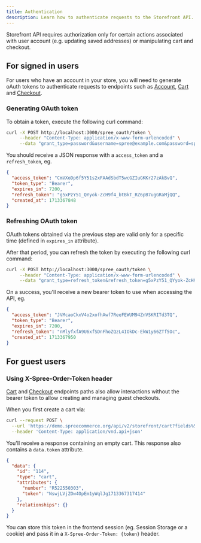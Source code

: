 ```yaml
---
title: Authentication
description: Learn how to authenticate requests to the Storefront API.
---
```


Storefront API requires authorization only for certain actions associated with user account (e.g. updating saved addresses) or manipulating cart and checkout.

## For signed in users

For users who have an account in your store, you will need to generate oAuth tokens to authenticate requests to endpoints such as [Account](/api-reference/storefront/account), [Cart](/api-reference/storefront/cart) and [Checkout](/api-reference/storefront/checkout).

### Generating OAuth token

To obtain a token, execute the following curl command:

```bash
curl -X POST http://localhost:3000/spree_oauth/token \
     --header "Content-Type: application/x-www-form-urlencoded" \
     --data "grant_type=password&username=spree@example.com&password=spree123"
```

You should receive a JSON response with a `access_token` and a `refresh_token`, eg.

```json
{
  "access_token": "CmVXoDp6f5Y51s2xFAAdSbdT5wcGZIuGKKr27zAkBvQ",
  "token_type": "Bearer",
  "expires_in": 7200,
  "refresh_token": "g5xPzY51_QYyok-ZcH9f4_btBkT_RZ6pB7ugGRaMjQQ",
  "created_at": 1713367848
}
```

### Refreshing OAuth token

OAuth tokens obtained via the previous step are valid only for a specific time (defined in `expires_in` attribute). 

After that period, you can refresh the token by executing the following curl command:

```bash
curl -X POST http://localhost:3000/spree_oauth/token \
     --header "Content-Type: application/x-www-form-urlencoded" \
     --data "grant_type=refresh_token&refresh_token=g5xPzY51_QYyok-ZcH9f4_btBkT_RZ6pB7ugGRaMjQQ"
```

On a success, you'll receive a new bearer token to use when accessing the API, eg.

```json
{
  "access_token": "JVMcaoCkxV4o2xofhAwf7ReeFEWUM94ZnVSKRITd3TQ",
  "token_type": "Bearer",
  "expires_in": 7200,
  "refresh_token": "nMlyfxfA9U6xfSDnFhoZQzL4IOkDc-EkW1y66ZTf5Oc",
  "created_at": 1713367950
}
```

## For guest users

### Using X-Spree-Order-Token header

[Cart](/api-reference/storefront/cart) and [Checkout](/api-reference/storefront/checkout) endpoints paths also allow interactions without the bearer token to allow creating and managing guest checkouts.

When you first create a cart via:

```bash
curl --request POST \
  --url 'https://demo.spreecommerce.org/api/v2/storefront/cart?fields%5Bcart%5D=number%2Ctoken' \
  --header 'Content-Type: application/vnd.api+json'
```

You'll receive a response containing an empty cart. This response also contains a `data.token` attribute.

```json
{
  "data": {
    "id": "114",
    "type": "cart",
    "attributes": {
      "number": "R522550303",
      "token": "NswjLVjZOw4OpEm1yWqlJg1713367317414"
    },
    "relationships": {}
  }
}
```

You can store this token in the frontend session (eg. Session Storage or a cookie) and pass it in a `X-Spree-Order-Token: {token}` header.
